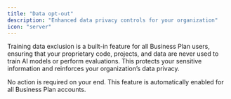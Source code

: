 ```yaml
---
title: "Data opt-out"
description: "Enhanced data privacy controls for your organization"
icon: "server"
---
```


Training data exclusion is a built-in feature for all Business Plan users, ensuring that your proprietary code, projects, and data are never used to train AI models or perform evaluations. 
This protects your sensitive information and reinforces your organization’s data privacy. 

No action is required on your end. This feature is automatically enabled for all Business Plan accounts.